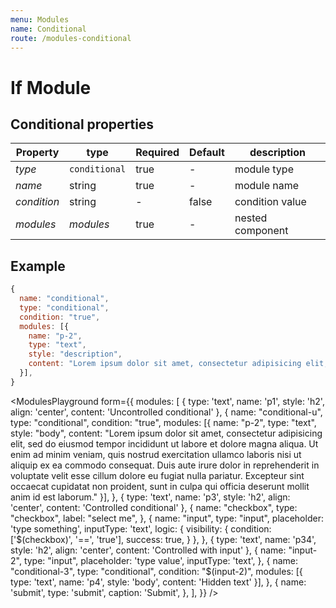 ```yaml
---
menu: Modules
name: Conditional
route: /modules-conditional
---
```



# If Module

## Conditional properties

| Property     | type           | Required | Default | description |
| ------------ | -------------- | -------- | ------- | ----------- |
| *type*       | `conditional`  | true     | -       | module type |
| *name*       | string         | true     | -       | module name |
| *condition*  | string          | -       | false   | condition value |
| *modules*   | *modules*  | true     | -       | nested component |

## Example
```jsx
{
  name: "conditional",
  type: "conditional",
  condition: "true",
  modules: [{
    name: "p-2",
    type: "text",
    style: "description",
    content: "Lorem ipsum dolor sit amet, consectetur adipisicing elit, sed do eiusmod tempor incididunt ut labore et dolore magna aliqua. Ut enim ad minim veniam, quis nostrud exercitation ullamco laboris nisi ut aliquip ex ea commodo consequat. Duis aute irure dolor in reprehenderit in voluptate velit esse cillum dolore eu fugiat nulla pariatur. Excepteur sint occaecat cupidatat non proident, sunt in culpa qui officia deserunt mollit anim id est laborum."
  }],
}
```


<ModulesPlayground
  form={{
    modules: [
      {
        type: 'text',
        name: 'p1',
        style: 'h2',
        align: 'center',
        content: 'Uncontrolled conditional'
      },
      {
        name: "conditional-u",
        type: "conditional",
        condition: "true",
        modules: [{
          name: "p-2",
          type: "text",
          style: "body",
          content: "Lorem ipsum dolor sit amet, consectetur adipisicing elit, sed do eiusmod tempor incididunt ut labore et dolore magna aliqua. Ut enim ad minim veniam, quis nostrud exercitation ullamco laboris nisi ut aliquip ex ea commodo consequat. Duis aute irure dolor in reprehenderit in voluptate velit esse cillum dolore eu fugiat nulla pariatur. Excepteur sint occaecat cupidatat non proident, sunt in culpa qui officia deserunt mollit anim id est laborum."
        }],
      },
      {
        type: 'text',
        name: 'p3',
        style: 'h2',
        align: 'center',
        content: 'Controlled conditional'
      },
      {
        name: "checkbox",
        type: "checkbox",
        label: "select me",
      },
      {
        name: "input",
        type: "input",
        placeholder: 'type something',
        inputType: 'text',
        logic: {
          visibility: {
            condition: ['$(checkbox)', '==', 'true'],
            success: true,
          }
        },
      },
      {
        type: 'text',
        name: 'p34',
        style: 'h2',
        align: 'center',
        content: 'Controlled with input'
      },
      {
        name: "input-2",
        type: "input",
        placeholder: 'type value',
        inputType: 'text',
      },
      {
        name: "conditional-3",
        type: "conditional",
        condition: "$(input-2)",
        modules: [{
          type: 'text',
          name: 'p4',
          style: 'body',
          content: 'Hidden text'
        }],
      },
      {
        name: 'submit',
        type: 'submit',
        caption: 'Submit',
      },
    ],
  }}
/>

